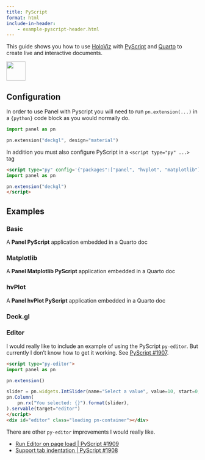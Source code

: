 ```yaml
---
title: PyScript
format: html
include-in-header:
    - example-pyscript-header.html
---
```


This guide shows you how to use [HoloViz](https://holoviz.org/) with [PyScript](https://pyscript.net/) and [Quarto](https://quarto.org/) to create live and interactive documents.

<img src="https://pyscript.net/assets/images/pyscript-sticker-black.svg" style="height: 50px;margin-right:10px">

## Configuration

In order to use Panel with Pyscript you will need to run `pn.extension(...)` in a `{python}` code block as you would normally do.

```python
import panel as pn

pn.extension("deckgl", design="material")
```

In addition you must also configure PyScript in a `<script type="py" ...>` tag

```html
<script type="py" config='{"packages":["panel", "hvplot", "matplotlib"]}'>
import panel as pn

pn.extension("deckgl")
</script>
```

<script type="py" config='{"packages":["panel", "hvplot", "matplotlib"]}'>
import panel as pn

pn.extension("deckgl", design="material")
</script>

## Examples

### Basic

A **Panel PyScript** application embedded in a Quarto doc

<div id="out-1" class="loading pn-container"></div>
<script type="py">
import panel as pn

slider = pn.widgets.IntSlider(name="Select a value", value=10, start=0, end=100)
pn.Column(
    pn.rx("You selected: {}").format(slider),
).servable(target="out-1")
</script>

### Matplotlib

A **Panel Matplotlib PyScript** application embedded in a Quarto doc

<div id="out-2" class="loading pn-container"></div>
<script type="py">
import numpy as np
import panel as pn
import matplotlib.pyplot as plt

def plot(factor):
  r = np.arange(0, 2, 0.01)
  theta = factor * np.pi * r
  fig, ax = plt.subplots(
    subplot_kw = {'projection': 'polar'} 
  )
  ax.plot(theta, r)
  ax.set_rticks([0.5, 1.2, 1.5, 2])
  ax.grid(True)
  plt.close(fig)
  return fig

slider = pn.widgets.FloatSlider(value=2, start=1, end=4, step=0.25, name="Factor")
plot = pn.pane.Matplotlib(pn.rx(plot)(slider), tight=True, format="svg", height=400, sizing_mode="stretch_width")
pn.Column(
  slider, plot, sizing_mode="stretch_width"
).servable(target="out-2")
</script>

### hvPlot

A **Panel hvPlot PyScript** application embedded in a Quarto doc

<div id="out-3" class="loading pn-container"></div>
<script type="py">
import hvplot.pandas
import numpy as np
import panel as pn
import pandas as pd

frequencies = [0.5, 0.75, 1.0, 1.25]

def sine_curve(phase, freq):
    xvals = np.arange(100)
    yvals = np.sin(phase+freq*xvals)
    return pd.DataFrame({'x': xvals, 'y': yvals, 'phase': phase, 'freq': freq}, columns=['x', 'y', 'phase', 'freq'])

df = pd.concat([sine_curve(0, f) for f in frequencies])

plot = df.hvplot.line('x', 'y', groupby='freq', responsive=True, height=400, widget_location="top_left")
pn.panel(plot).servable(target="out-3")
</script>

### Deck.gl

<div id="out-4" class="loading pn-container"></div>
<script type="py">
import panel as pn

MAPBOX_KEY = "pk.eyJ1IjoicGFuZWxvcmciLCJhIjoiY2s1enA3ejhyMWhmZjNobjM1NXhtbWRrMyJ9.B_frQsAVepGIe-HiOJeqvQ"

def json_spec(zoom=6):
    return{
        "initialViewState": {
            "bearing": -27.36,
            "latitude": 52.2323,
            "longitude": -1.415,
            "maxZoom": 15,
            "minZoom": 5,
            "pitch": 40.5,
            "zoom": zoom
        },
        "layers": [{
            "@@type": "HexagonLayer",
            "autoHighlight": True,
            "coverage": 1,
            "data": "https://raw.githubusercontent.com/uber-common/deck.gl-data/master/examples/3d-heatmap/heatmap-data.csv",
            "elevationRange": [0, 3000],
            "elevationScale": 50,
            "extruded": True,
            "getPosition": "@@=[lng, lat]",
            "id": "8a553b25-ef3a-489c-bbe2-e102d18a3211",
            "pickable": True
        }],
        "mapStyle": "mapbox://styles/mapbox/dark-v9",
        "views": [
            {"@@type": "MapView", "controller": True}
        ]
    }

slider = pn.widgets.IntSlider(value=6, start=3, end=10, name="Zoom")
deck_gl = pn.pane.DeckGL(pn.rx(json_spec)(slider), mapbox_api_key=MAPBOX_KEY, sizing_mode='stretch_width', height=600)
pn.Column(slider, deck_gl).servable(target="out-4")
</script>

### Editor

I would really like to include an example of using the PyScript `py-editor`. But currently I don't know how to get it working.
See [PyScript #1907](https://github.com/pyscript/pyscript/discussions/1907).


```html
<script type="py-editor">
import panel as pn

pn.extension()

slider = pn.widgets.IntSlider(name="Select a value", value=10, start=0, end=100)
pn.Column(
    pn.rx("You selected: {}").format(slider),
).servable(target="editor")
</script>
<div id="editor" class="loading pn-container"></div>
```

There are other `py-editor` improvements I would really like.

- [Run Editor on page load | PyScript #1909](https://github.com/pyscript/pyscript/discussions/1909)
- [Support tab indentation | PyScript #1908](https://github.com/pyscript/pyscript/discussions/1908)
